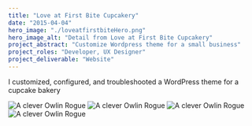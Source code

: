 ```yaml
---
title: "Love at First Bite Cupcakery"
date: "2015-04-04"
hero_image: "./loveatfirstbiteHero.png"
hero_image_alt: "Detail from Love at First Bite Cupcakery"
project_abstract: "Customize Wordpress theme for a small business"
project_roles: "Developer, UX Designer"
project_deliverable: "Website"
---
```

I customized, configured, and troubleshooted a WordPress theme for a cupcake bakery

![A clever Owlin Rogue](../../src/images/lafb/lafb1.png)
![A clever Owlin Rogue](../../src/images/lafb/lafb2.png)
![A clever Owlin Rogue](../../src/images/lafb/lafb3.png)
![A clever Owlin Rogue](../../src/images/lafb/lafb4.png)
